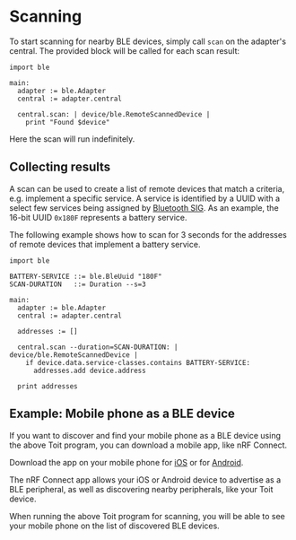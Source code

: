 # Scanning

To start scanning for nearby BLE devices, simply call `scan` on the adapter's
central. The provided block will be called for each scan result:

```toit
import ble

main:
  adapter := ble.Adapter
  central := adapter.central

  central.scan: | device/ble.RemoteScannedDevice |
    print "Found $device"
```

Here the scan will run indefinitely.

## Collecting results

A scan can be used to create a list of remote devices that match a criteria, e.g. implement a specific service. A service is identified by a UUID with a select few services
being assigned by [Bluetooth SIG](https://www.bluetooth.com/specifications/assigned-numbers/). As an example, the 16-bit UUID `0x180F` represents a battery service.

The following example shows how to scan for 3 seconds for the addresses of remote devices that implement a battery service.

```toit
import ble

BATTERY-SERVICE ::= ble.BleUuid "180F"
SCAN-DURATION   ::= Duration --s=3

main:
  adapter := ble.Adapter
  central := adapter.central

  addresses := []

  central.scan --duration=SCAN-DURATION: | device/ble.RemoteScannedDevice |
    if device.data.service-classes.contains BATTERY-SERVICE:
      addresses.add device.address

  print addresses
```

## Example: Mobile phone as a BLE device

If you want to discover and find your mobile phone as a BLE device using the above Toit program, you can
download a mobile app, like nRF Connect.

Download the app on your mobile phone for [iOS](https://apps.apple.com/us/app/nrf-connect-for-mobile/id1054362403) or for
[Android](https://play.google.com/store/apps/details?id=no.nordicsemi.android.mcp&hl=en).

The nRF Connect app allows your iOS or Android device to advertise as a BLE peripheral,
as well as discovering nearby peripherals, like your Toit device.

When running the above Toit program for scanning, you will be able to see your mobile phone on the list of discovered BLE devices.
